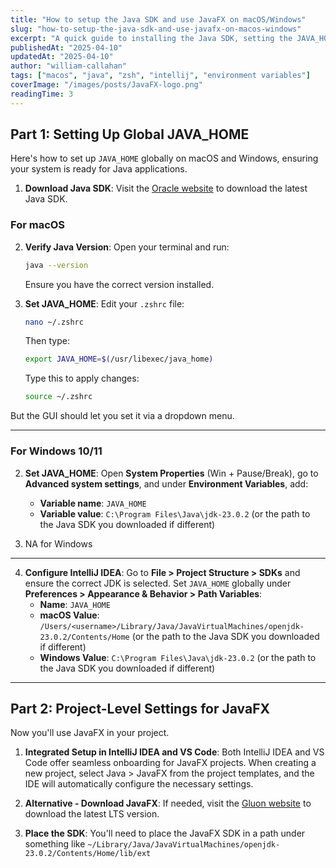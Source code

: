 ```yaml
---
title: "How to setup the Java SDK and use JavaFX on macOS/Windows"
slug: "how-to-setup-the-java-sdk-and-use-javafx-on-macos-windows"
excerpt: "A quick guide to installing the Java SDK, setting the JAVA_HOME path, and setting up a new JavaFX project on macOS/Windows using IntelliJ IDEA or VS Code."
publishedAt: "2025-04-10"
updatedAt: "2025-04-10"
author: "william-callahan"
tags: ["macos", "java", "zsh", "intellij", "environment variables"]
coverImage: "/images/posts/JavaFX-logo.png"
readingTime: 3
---
```


## Part 1: Setting Up Global JAVA_HOME

Here's how to set up `JAVA_HOME` globally on macOS and Windows, ensuring your system is ready for Java applications.

1. **Download Java SDK**: Visit the [Oracle website](https://www.oracle.com/java/technologies/downloads/) to download the latest Java SDK.

### For macOS

2. **Verify Java Version**: Open your terminal and run:
   ```bash
   java --version
   ```
   Ensure you have the correct version installed.

3. **Set JAVA_HOME**: Edit your `.zshrc` file:
   ```bash
   nano ~/.zshrc
   ```
   Then type:
   ```bash
   export JAVA_HOME=$(/usr/libexec/java_home)
   ```
   Type this to apply changes:
   ```bash
   source ~/.zshrc
   ```

But the GUI should let you set it via a dropdown menu.

---
### For Windows 10/11

2. **Set JAVA_HOME**: Open **System Properties** (Win + Pause/Break), go to **Advanced system settings**, and under **Environment Variables**, add:
   - **Variable name**: `JAVA_HOME`
   - **Variable value**: `C:\Program Files\Java\jdk-23.0.2` (or the path to the Java SDK you downloaded if different)

3. NA for Windows

---
4. **Configure IntelliJ IDEA**: Go to **File > Project Structure > SDKs** and ensure the correct JDK is selected. Set `JAVA_HOME` globally under **Preferences > Appearance & Behavior > Path Variables**:
   - **Name**: `JAVA_HOME`
   - **macOS Value**: `/Users/<username>/Library/Java/JavaVirtualMachines/openjdk-23.0.2/Contents/Home` (or the path to the Java SDK you downloaded if different)
   - **Windows Value**: `C:\Program Files\Java\jdk-23.0.2` (or the path to the Java SDK you downloaded if different)

---

## Part 2: Project-Level Settings for JavaFX

Now you'll use JavaFX in your project.

1. **Integrated Setup in IntelliJ IDEA and VS Code**: Both IntelliJ IDEA and VS Code offer seamless onboarding for JavaFX projects. When creating a new project, select Java > JavaFX from the project templates, and the IDE will automatically configure the necessary settings.

2. **Alternative - Download JavaFX**: If needed, visit the [Gluon website](https://gluonhq.com/products/javafx/) to download the latest LTS version.

3. **Place the SDK**: You'll need to place the JavaFX SDK in a path under something like `~/Library/Java/JavaVirtualMachines/openjdk-23.0.2/Contents/Home/lib/ext`

